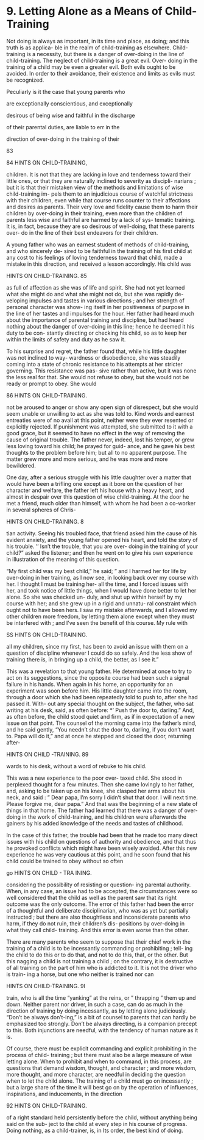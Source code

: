 # 9. Letting Alone as a Means of Child-Training



Not doing is always as important, in its time and place, as doing; and this truth is as applica- ble in the realm of child-training as elsewhere. Child-training is a necessity, but there is a danger of over-doing in the line of child-training. The neglect of child-training is a great evil. Over- doing in the training of a child may be even a greater evil. Both evils ought to be avoided. In order to their avoidance, their existence and limits as evils must be recognized.

Peculiarly is it the case that young parents who

are exceptionally conscientious, and exceptionally

desirous of being wise and faithful in the discharge

of their parental duties, are liable to err in the

direction of over-doing in the training of their

83



84 HINTS ON CHILD-TRAINING,

children. It is not that they are lacking in love and tenderness toward their little ones, or that they are naturally inclined to severity as discipli- narians ; but it is that their mistaken view of the methods and limitations of wise child-training im- pels them to an injudicious course of watchful strictness with their children, even while that course runs counter to their affections and desires as parents. Their very love and fidelity cause them to harm their children by over-doing in their training, even more than the children of parents less wise and faithful are harmed by a lack of sys- tematic training. It is, in fact, because they are so desirous of well-doing, that these parents over- do in the line of their best endeavors for their children.

A young father who was an earnest student of methods of child-training, and who sincerely de- sired to be faithful in the training of his first child at any cost to his feelings of loving tenderness toward that child, made a mistake in this direction, and received a lesson accordingly. His child was



HINTS ON CHILD-TRAINING. 85

as full of affection as she was of life and spirit. She had not yet learned what she might do and what she might not do, but she was rapidly de- veloping impulses and tastes in various directions ; and her strength of personal character was show- ing itself in her positiveness of purpose in the line of her tastes and impulses for the hour. Her father had heard much about the importance of parental training and discipline, but had heard nothing about the danger of over-doing in this line; hence he deemed it his duty to be con- stantly directing or checking his child, so as to keep her within the limits of safety and duty as he saw it.

To his surprise and regret, the father found that, while his little daughter was not inclined to way- wardness or disobedience, she was steadily coming into a state of chronic resistance to his attempts at her stricter governing. This resistance was pas- sive rather than active, but it was none the less real for that. She would not refuse to obey, but she would not be ready or prompt to obey. She would



86 HINTS ON CHILD-TRAINING.

not be aroused to anger or show any open sign of disrespect, but she would seem unable or unwilling to act as she was told to. Kind words and earnest entreaties were of no avail at this point, neither were they ever resented or explicitly rejected. If punishment was attempted, she submitted to it with a good grace, but it seemed to have no effect in the way of removing the cause of original trouble. The father never, indeed, lost his temper, or grew less loving toward his child; he prayed for guid- ance, and he gave his best thoughts to the problem before him; but all to no apparent purpose. The matter grew more and more serious, and he was more and more bewildered.

One day, after a serious struggle with his little daughter over a matter that would have been a trifling one except as it bore on the question of her character and welfare, the father left his house with a heavy heart, and almost in despair over this question of wise child-training. At the door he met a friend, much older than himself, with whom he had been a co-worker in several spheres of Chris-



HINTS ON CHILD-TRAINING. 8

tian activity. Seeing his troubled face, that friend asked him the cause of his evident anxiety, and the young father opened his heart, and told the story of his trouble. '' Isn't the trouble, that you are over- doing in the training of your child?" asked the listener; and then he went on to give his own experience in illustration of the meaning of this question.

"My first child was my best child," he said; " and I harmed her for life by over-doing in her training, as I now see, in looking back over my course with her. I thought I must be training her- all the time, and I forced issues with her, and took notice of little things, when I would have done better to let her alone. So she was checked un- duly, and shut up within herself by my course with her; and she grew up in a rigid and unnatu- ral constraint which ought not to have been hers. I saw my mistake afterwards, and I allowed my other children more freedom, by letting them alone except when they must be interfered with ; and I've seen the benefit of this course. My rule with



SS HINTS ON CHILD-TRAINING.

all my children, since my first, has been to avoid an issue with them on a question of discipline whenever I could do so safely. And the less show of training there is, in bringing up a child, the better, as I see it."

This was a revelation to that young father. He determined at once to try to act on its suggestions, since the opposite course had been such a signal failure in his hands. When again in his home, an opportunity for an experiment was soon before him. His little daughter came into the room, through a door which she had been repeatedly told to push to, after she had passed it. With- out any special thought on the subject, the father, who sat writing at his desk, said, as often before: *' Push the door to, darling." And, as often before, the child stood quiet and firm, as if in expectation of a new issue on that point. The counsel of the morning came into the father's mind, and he said gently, "You needn't shut the door to, darling, if you don't want to. Papa will do it," and at once he stepped and closed the door, returning after-



HINTS ON CHILD -TRAINING. 89

wards to his desk, without a word of rebuke to his child.

This was a new experience to the poor over- taxed child. She stood in perplexed thought for a few minutes. Then she came lovingly to her father, and, asking to be taken up on his knee, she clasped her arms about his neck, and said : " Dear papa, I'm sorry I didn't shut that door. I will next time. Please forgive me, dear papa." And that was the beginning of a new state of things in that home. The father had learned that there was a danger of over-doing in the work of child-training, and his children were afterwards the gainers by his added knowledge of the needs and tastes of childhood.

In the case of this father, the trouble had been that he made too many direct issues with his child on questions of authority and obedience, and that thus he provoked conflicts which might have been wisely avoided. After this new experience he was very cautious at this point, and he soon found that his child could be trained to obey without so often



go HINTS ON CHILD - TRA INING.

considering the possibility of resisting or question- ing parental authority. When, in any case, an issue had to be accepted, the circumstances were so well considered that the child as well as the parent saw that its right outcome was the only outcome. The error of this father had been the error of a thoughtful and deliberate disciplinarian, who was as yet but partially instructed ; but there are also thoughtless and inconsiderate parents who harm, if they do not ruin, their children's dis- positions by over-doing in what they call child- training. And this error is even worse than the other.

There are many parents who seem to suppose that their chief work in the training of a child is to be incessantly commanding or prohibiting ; tell- ing the child to do this or to do that, and not to do this, that, or the other. But this nagging a child is not training a child ; on the contrary, it is destructive of all training on the part of him who is addicted to it. It is not the driver who is train- ing a horse, but one who neither is trained nor can



HINTS ON CHILD-TRAINING. 9I

train, who is all the time "yanking" at the reins, or " thrapping " them up and down. Neither parent nor driver, in such a case, can do as much in the direction of training by doing incessantly, as by letting alone judiciously. "Don't be always don't-ing," is a bit of counsel to parents that can hardly be emphasized too strongly. Don't be always directing, is a companion precept to this. Both injunctions are needful, with the tendency of human nature as it is.

Of course, there must be explicit commanding and explicit prohibiting in the process of child- training ; but there must also be a large measure of wise letting alone. When to prohibit and when to command, in this process, are questions that demand wisdom, thought, and character ; and more wisdom, more thought, and more character, are needful in deciding the question when to let the child alone. The training of a child must go on incessantly ; but a large share of the time it will best go on by the operation of influences, inspirations, and inducements, in the direction



92 HINTS ON CHILD-TRAINING.

of a right standard held persistently before the child, without anything being said on the sub- ject to the child at every step in his course of progress. Doing nothing, as a child-trainer, is, in Its order, the best kind of doing.